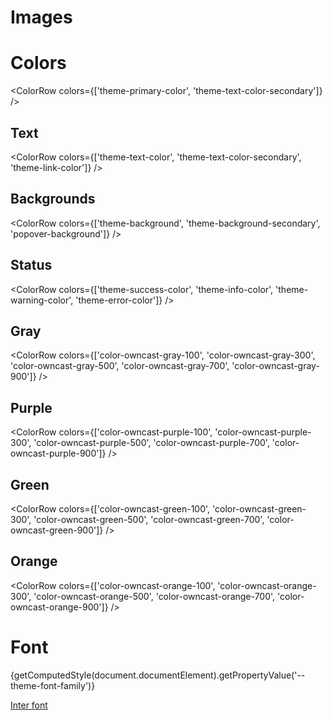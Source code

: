 
<Meta title="owncast/Style Guide" />

<style>{`
 
  
`}</style>

# Images

<Story name="Images">
</Story>

# Colors

<Story name="Colors">
</Story>

<ColorRow colors={['theme-primary-color', 'theme-text-color-secondary']} />

## Text
<ColorRow colors={['theme-text-color', 'theme-text-color-secondary', 'theme-link-color']} />

## Backgrounds
<ColorRow colors={['theme-background', 'theme-background-secondary', 'popover-background']} />

## Status
<ColorRow colors={['theme-success-color', 'theme-info-color', 'theme-warning-color', 'theme-error-color']} />

## Gray
<ColorRow colors={['color-owncast-gray-100', 'color-owncast-gray-300', 'color-owncast-gray-500', 'color-owncast-gray-700', 'color-owncast-gray-900']} />

## Purple
<ColorRow colors={['color-owncast-purple-100', 'color-owncast-purple-300', 'color-owncast-purple-500', 'color-owncast-purple-700', 'color-owncast-purple-900']} />

## Green
<ColorRow colors={['color-owncast-green-100', 'color-owncast-green-300', 'color-owncast-green-500', 'color-owncast-green-700', 'color-owncast-green-900']} />

## Orange
<ColorRow colors={['color-owncast-orange-100', 'color-owncast-orange-300', 'color-owncast-orange-500', 'color-owncast-orange-700', 'color-owncast-orange-900']} />

# Font

<Story name="Fonts">
  <Canvas style={{color: 'var(--theme-text-color-secondary)'}}>
    {getComputedStyle(document.documentElement).getPropertyValue('--theme-font-family')}
  </Canvas>
</Story>

[Inter font](https://rsms.me/inter/)